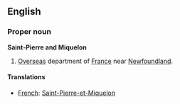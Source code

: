 ==English==

===Proper noun===
{{wikipedia}}
'''Saint-Pierre and Miquelon'''
# [[Overseas]] department of [[France]] near [[Newfoundland]].

====Translations====

*[[French]]: [[Saint-Pierre-et-Miquelon]]